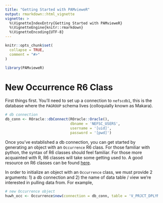 ```yaml
---
title: "Getting Started with PAMvieweR"
output: rmarkdown::html_vignette
vignette: >
  %\VignetteIndexEntry{Getting Started with PAMvieweR}
  %\VignetteEngine{knitr::rmarkdown}
  %\VignetteEncoding{UTF-8}
---
```


```r
knitr::opts_chunk$set(
  collapse = TRUE,
  comment = "#>"
)
```

```r
library(PAMvieweR)
```

# New Occurrence R6 Class

First things first. You'll need to set up a connection to `nefscdb1`, this is the database where the `PAGROUP` schema lives (colloquially known as Makara).

```r
# db connection
db_conn <- ROracle::dbConnect(ROracle::Oracle(), 
                              dbname = 'NEFSC_USERS',
                              username = '[uid]', 
                              password = '[pwd]')
```

Once you've established a db connection, you can get started by generating an object with an `Occurrence` R6 class. For those familiar with python, the syntax of R6 classes should feel familiar. For those more acquainted with R, R6 classes will take some getting used to. A good resource on R6 classes can be found [here](https://r6.r-lib.org/articles/Introduction.html).

In order to initialize an object with an `Occurrence` class, we must provide 2 arguments: 1) a db connection and 2) the name of data table / view we're interested in pulling data from. For example,

```r
# new Occurrence object
huwh_occ <- Occurrence$new(connection = db_conn, table = 'V_PRJCT_DPLYMNT_DTCTN_O')
```


